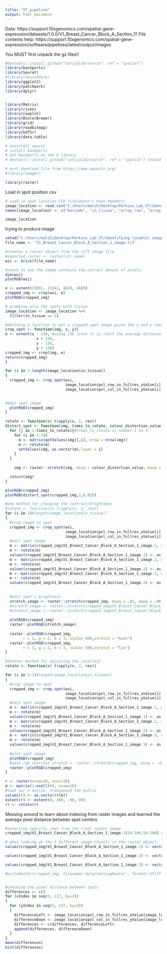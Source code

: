 ```yaml
---
title: "ST_pipeline"
output: html_document
---
```

Data: https://support.10xgenomics.com/spatial-gene-expression/datasets/1.0.0/V1_Breast_Cancer_Block_A_Section_1?
File contents help: https://support.10xgenomics.com/spatial-gene-expression/software/pipelines/latest/output/images


You MUST first unpack the gz files!!
```r
#devtools::install_github("satijalab/seurat", ref = "spatial")
library(backports)
library(Seurat)
#library(SeuratData)
library(ggplot2)
library(patchwork)
library(dplyr)


library(Matrix)
library(rjson)
library(cowplot)
library(RColorBrewer)
library(grid)
library(readbitmap)
library(hdf5r)
library(data.table)

# Uninstall seurat
# install backports
# put backports on the R library
# devtools::install_github("satijalab/seurat", ref = "spatial") should work now

# must download file from https://www.xquartz.org/
#library(imager)

library(raster)
```

Load in spot position csv
```r
# Load in spot location CSV file(doesn't have headers)
image_location <- read.csv("C:/Users/malih/Desktop/Perkins_Lab_ST/Identifying (usable) image spots/data/spatial/tissue_positions_list.csv", header=FALSE)
names(image_location) <- c("barcode", "in_tissue", "array_row", "array_col", "pxl_col_in_fullres_yValue", "pxl_row_in_fullres_xValue")

image_location
```
 
trying to produce image
```r
setwd("C:/Users/malih/Desktop/Perkins_Lab_ST/Identifying (usable) image spots/data/")
file_name <- 'V1_Breast_Cancer_Block_A_Section_1_image.tif'

#creates a raster object from the tiff image file
#imported_raster <- raster(str_name)
wsi <- brick(file_name)

#check to see the image contains the correct amount of pixels
dim(wsi)
plotRGB(wsi)

e <- extent(13091, 13341, 4639, 4889)
cropped_img <- crop(wsi, e)
plotRGB(cropped_img)

# grabbing only the spots with tissue
image_location <- image_location %>%
  filter(in_tissue == 1)

#defining a function to get a cropped spot image given the x and y coordinates of the center of the spot
crop_spot <- function(img, x, y){
e <- extent(x - 136, #using 136 since it is ~half the average distance (273 pixels) between spot centers. We could consider using a different measure to more closely fit to the spot ratius.
              x + 136,
              y - 136,
              y + 136)
cropped_img <- crop(img, e)
return(cropped_img)
}

for (i in 1:length(image_location$in_tissue))
{
  cropped_img <- crop_spot(wsi, 
                           image_location$pxl_row_in_fullres_xValue[i], 
                           image_location$pxl_col_in_fullres_yValue[i])
  

#edit spot image 
  plotRGB(cropped_img)
}
```

```r
rotate <- function(x) t(apply(x, 2, rev))
distort_spot <- function(img, times_to_rotate, colour_distortion_value){
  for (j in 1:times_to_rotate){#times_to_rotate is number 1 to 4
    for (i in 1:3){
      m <- matrix(getValues(img)[,i], nrow = nrow(img))
      m <- rotate(m)
      setValues(img, as.vector(m),layer = i)
    }
  }
  
    img <- raster::stretch(img, minq = colour_distortion_value, maxq = 1-colour_distortion_value)

  return(img)
}

plotRGB(cropped_img)
plotRGB(distort_spot(cropped_img,2,0.02))

```

```r
#one method for changing the contrast/brightness
#rotate <- function(x) t(apply(x, 2, rev))
for (i in 1)#length(image_location$in_tissue))
{
  #crop image to spot
  cropped_img <- crop_spot(wsi, 
                           image_location$pxl_row_in_fullres_xValue[i], 
                           image_location$pxl_col_in_fullres_yValue[i])
  #edit spot image
  m <- matrix(cropped_img$V1_Breast_Cancer_Block_A_Section_1_image.1, nrow = 272)
  m <- rotate(m)
  values(cropped_img$V1_Breast_Cancer_Block_A_Section_1_image.1) <- as.vector(m)
  m <- matrix(cropped_img$V1_Breast_Cancer_Block_A_Section_1_image.2, nrow = 272)
  m <- rotate(m)
  values(cropped_img$V1_Breast_Cancer_Block_A_Section_1_image.2) <- as.vector(m)
  m <- matrix(cropped_img$V1_Breast_Cancer_Block_A_Section_1_image.3, nrow = 272)
  m <- rotate(m)
  values(cropped_img$V1_Breast_Cancer_Block_A_Section_1_image.3) <- as.vector(m)
  
  
  #edit spot's brightness
  stretch_image <- raster::stretch(cropped_img, minq = .02, maxq = .98)
  #stretch_image <- raster::stretch(cropped_img$V1_Breast_Cancer_Block_A_Section_1_image.2, minq = .50, maxq = .65)
  #stretch_image <- raster::stretch(cropped_img$V1_Breast_Cancer_Block_A_Section_1_image.3, minq = .50, maxq = .65)
  
  plotRGB(cropped_img)
  raster::plotRGB(stretch_image)
  
  raster::plotRGB(cropped_img,
        r = 1, g = 2, b = 3, scale= 600,stretch = "hist")
  raster::plotRGB(cropped_img,
        r = 1, g = 2, b = 3, scale= 500,stretch = "lin")
}

```

```r
#another method for adjusting the constrast
rotate <- function(x) t(apply(x, 2, rev))

for (i in 1:1)#length(image_location$in_tissue))
{
  #crop image to spot
  cropped_img <- crop_spot(wsi, 
                           image_location$pxl_row_in_fullres_xValue[i], 
                           image_location$pxl_col_in_fullres_yValue[i])
  #edit spot image
  m <- matrix(cropped_img$V1_Breast_Cancer_Block_A_Section_1_image.1, nrow = 272)
  m <- rotate(m)
  values(cropped_img$V1_Breast_Cancer_Block_A_Section_1_image.1) <- as.vector(m)
  m <- matrix(cropped_img$V1_Breast_Cancer_Block_A_Section_1_image.2, nrow = 272)
  m <- rotate(m)
  values(cropped_img$V1_Breast_Cancer_Block_A_Section_1_image.2) <- as.vector(m)
  m <- matrix(cropped_img$V1_Breast_Cancer_Block_A_Section_1_image.3, nrow = 272)
  m <- rotate(m)
  values(cropped_img$V1_Breast_Cancer_Block_A_Section_1_image.3) <- as.vector(m)
  
  #plot spot image
  plotRGB(cropped_img)
  #wash_rgb_contrast_stretch <- raster::stretch(cropped_img, minq = .40, maxq = .60)
  raster::plotRGB(cropped_img)
}
```


```r
r <- raster(nrow=18, ncol=36)
m <- matrix(1:ncell(r), nrow=18)
#took our n matrix, transposed the matrix
values(r) <- as.vector(t(m))
extent(r) <- extent(0, 360, -90, 90)
rr <- rotate(r)
```

Messing around to learn about indexing from raster images and learned the average pixel distance between spot centers
```r
#selecting specific rows from the (red) raster image
cropped_img$V1_Breast_Cancer_Block_A_Section_1_image.1[50:100,50:100] <- vector(mode="integer", length=length(cropped_img$V1_Breast_Cancer_Block_A_Section_1_image.1[50:100,50:100]))

# when looking at the 3 different image chanels in the raster object, image 1 is red, 2 is green, and 3 is blue
values(cropped_img$V1_Breast_Cancer_Block_A_Section_1_image.1) <- vector(mode="integer", length=length(values(cropped_img$V1_Breast_Cancer_Block_A_Section_1_image.1))) 

values(cropped_img$V1_Breast_Cancer_Block_A_Section_1_image.2) <- vector(mode="integer", length=length(values(cropped_img$V1_Breast_Cancer_Block_A_Section_1_image.2))) 

values(cropped_img$V1_Breast_Cancer_Block_A_Section_1_image.3) <- vector(mode="integer", length=length(values(cropped_img$V1_Breast_Cancer_Block_A_Section_1_image.3))) 

#writeRaster(cropped_img, filename='data/testingRaster', format='GTiff', bandorder='BIL', overwrite=TRUE)


#checking the pixel distance between spots
differences <- c()
for (xIndex in seq(3, 127, by=2))
{
  for (yIndex in seq(3, 127, by=2))
  {
    differenceLeft <- image_location$pxl_row_in_fullres_xValue[image_location$array_row == xIndex & image_location$array_col == yIndex] - image_location$pxl_row_in_fullres_xValue[image_location$array_row == xIndex & image_location$array_col == yIndex - 2]
    differenceDown <- image_location$pxl_col_in_fullres_yValue[image_location$array_row == xIndex & image_location$array_col == yIndex] - image_location$pxl_col_in_fullres_yValue[image_location$array_row == xIndex - 1 & image_location$array_col == yIndex - 1]
    differences <- c(differences, differenceLeft)
    append(differences, differenceDown)
  }
}
mean(differences)
hist(differences)
```

